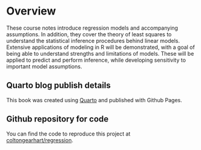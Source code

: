 # Overview {.unnumbered}

These course notes introduce regression models and accompanying assumptions. In addition, they cover the theory of least squares to understand the statistical inference procedures behind linear models. Extensive applications of modeling in R will be demonstrated, with a goal of being able to understand strengths and limitations of models. These will be applied to predict and perform inference, while developing sensitivity to important model assumptions.

::: callout-note
## Quarto blog publish details

This book was created using [Quarto](https://quarto.org/) and published with Github Pages.
:::

::: callout-tip
## Github repository for code

You can find the code to reproduce this project at [coltongearhart/regression](https://github.com/coltongearhart/regression).
:::
